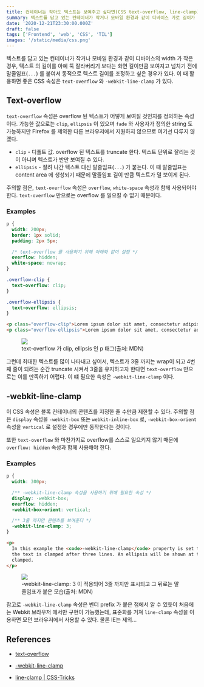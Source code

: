 ```yaml
---
title: 컨테이너는 작아도 텍스트는 보여주고 싶다면(CSS text-overflow, line-clamp)
summary: 텍스트를 담고 있는 컨테이너가 작거나 모바일 환경과 같이 디바이스 가로 길이가 작은 경우 텍스트를 충분히 보여주는 방법에 대해서 알아봅시다.
date: '2020-12-21T23:30:00.000Z'
draft: false
tags: ['Frontend', 'web', 'CSS', 'TIL']
images: '/static/media/css.png'
---
```


텍스트를 담고 있는 컨테이너가 작거나 모바일 환경과 같이 디바이스의 width 가 작은 경우, 텍스트 의 길이를 아예 뚝 잘라버리기 보다는 화면 길이만큼 보여지고 넘치기 전에 말줄임표(`...`) 를 붙여서 동적으로 텍스트 길이를 조정하고 싶은 경우가 있다. 이 때 활용하면 좋은 CSS 속성은 `text-overflow` 와 `-webkit-line-clamp` 가 있다.

## Text-overflow

`text-overflow` 속성은 overflow 된 텍스트가 어떻게 보여질 것인지를 정의하는 속성이다. 가능한 값으로는 `clip`, `ellipsis` 이 있으며 `fade` 와 사용자가 정의한 string 도 가능하지만 Firefox 를 제외한 다른 브라우저에서 지원하지 않으므로 여기선 다루지 않겠다.

- `clip` - 디폴트 값. overflow 된 텍스트를 truncate 한다. 텍스트 단위로 잘리는 것이 아니며 텍스트가 반만 보여질 수 있다.
- `ellipsis` - 잘려 나간 텍스트 대신 말줄임표(`...`) 가 붙는다. 이 때 말줄임표는 content area 에 생성되기 때문에 말줄임표 길이 만큼 텍스트가 덜 보이게 된다.

주의할 점은, `text-overflow` 속성은 `overflow`, `white-space` 속성과 함께 사용되어야 한다. `text-overflow` 만으로는 overflow 를 일으킬 수 없기 때문이다.

### Examples

```css
p {
  width: 200px;
  border: 1px solid;
  padding: 2px 5px;

  /* text-overflow 를 사용하기 위해 아래와 같이 설정 */
  overflow: hidden;
  white-space: nowrap;
}

.overflow-clip {
  text-overflow: clip;
}

.overflow-ellipsis {
  text-overflow: ellipsis;
}
```

```html
<p class="overflow-clip">Lorem ipsum dolor sit amet, consectetur adipisicing elit.</p>
<p class="overflow-ellipsis">Lorem ipsum dolor sit amet, consectetur adipisicing elit.</p>
```

<figure>
  <img src="/static/media/text-overflow/Screen_Shot_2020-12-21_at_10.42.46_PM.png" />
  <figcaption style={{ color: 'grey' }}>
    text-overflow 가 clip, ellipsis 인 p 태그(출처: MDN)
  </figcaption>
</figure>

그런데 최대한 텍스트를 많이 나타내고 싶어서, 텍스트가 3줄 까지는 wrap이 되고 4번째 줄이 되려는 순간 truncate 시켜서 3줄을 유지하고자 한다면 `text-overflow` 만으로는 이를 만족하기 어렵다. 이 떄 필요한 속성은 `-webkit-line-clamp` 이다.

## -webkit-line-clamp

이 CSS 속성은 블록 컨테이너의 콘텐츠를 지정한 줄 수만큼 제한할 수 있다. 주의할 점은 `display` 속성을 `-webkit-box` 또는 `webkit-inline-box` 로, `-webkit-box-orient` 속성을 `vertical` 로 설정한 경우에만 동작한다는 것이다.

또한 `text-overflow` 와 마찬가지로 overflow를 스스로 일으키지 않기 때문에 `overflow: hidden` 속성과 함께 사용해야 한다.

### Examples

```css
p {
  width: 300px;

  /** -webkit-line-clamp 속성을 사용하기 위해 필요한 속성 */
  display: -webkit-box;
  overflow: hidden;
  -webkit-box-orient: vertical;

  /** 3줄 까지만 콘텐츠를 보여준다 */
  -webkit-line-clamp: 3;
}
```

```html
<p>
  In this example the <code>-webkit-line-clamp</code> property is set to <code>3</code>, which means
  the text is clamped after three lines. An ellipsis will be shown at the point where the text is
  clamped.
</p>
```

<figure>
  <img src="/static/media/text-overflow/Screen_Shot_2020-12-21_at_11.09.05_PM.png" />
  <figcaption style={{ color: 'grey' }}>
    -webkit-line-clamp: 3 이 적용되어 3줄 까지만 표시되고 그 뒤로는 말줄임표가 붙은 모습(출처: MDN)
  </figcaption>
</figure>

참고로 `-webkit-line-clamp` 속성은 벤더 prefix 가 붙은 점에서 알 수 있듯이 처음에는 Webkit 브라우저 에서만 구현이 가능했는데, 표준화를 거쳐 `line-clamp` 속성을 이용하면 모던 브라우저에서 사용할 수 있다. 물론 IE는 제외...

## References

- [text-overflow](https://developer.mozilla.org/en-US/docs/Web/CSS/text-overflow)

- [-webkit-line-clamp](https://developer.mozilla.org/en-US/docs/Web/CSS/-webkit-line-clamp)

- [line-clamp | CSS-Tricks](https://css-tricks.com/almanac/properties/l/line-clamp/)
